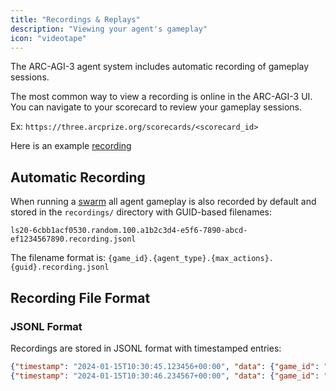 ```yaml
---
title: "Recordings & Replays"
description: "Viewing your agent's gameplay"
icon: "videotape"
---
```


The ARC-AGI-3 agent system includes automatic recording of gameplay sessions.

The most common way to view a recording is online in the ARC-AGI-3 UI. You can navigate to your scorecard to review your gameplay sessions.

Ex: `https://three.arcprize.org/scorecards/<scorecard_id>`

Here is an example [recording](https://three.arcprize.org/replay/ft09-16726c5b26ff/1d251d20-9043-4ace-9f9d-09822f5438d8)

## Automatic Recording

When running a [swarm](/swarms) all agent gameplay is also recorded by default and stored in the `recordings/` directory with GUID-based filenames:

```
ls20-6cbb1acf0530.random.100.a1b2c3d4-e5f6-7890-abcd-ef1234567890.recording.jsonl
```

The filename format is: `{game_id}.{agent_type}.{max_actions}.{guid}.recording.jsonl`

## Recording File Format

### JSONL Format

Recordings are stored in JSONL format with timestamped entries:

```json
{"timestamp": "2024-01-15T10:30:45.123456+00:00", "data": {"game_id": "ls20-016295f7601e", "frame": [...], "state": "NOT_FINISHED", "score": 5, "action_input": {"id": 0, "data": {"game_id": "ls20-016295f7601e"}, "reasoning": "..."}, "guid": "...", "full_reset": false}}
{"timestamp": "2024-01-15T10:30:46.234567+00:00", "data": {"game_id": "ls20-016295f7601e", "frame": [...], "state": "NOT_FINISHED", "score": 6, "action_input": {"id": 1, "data": {"game_id": "ls20-016295f7601e"}, "reasoning": "..."}, "guid": "...", "full_reset": false}}
```
